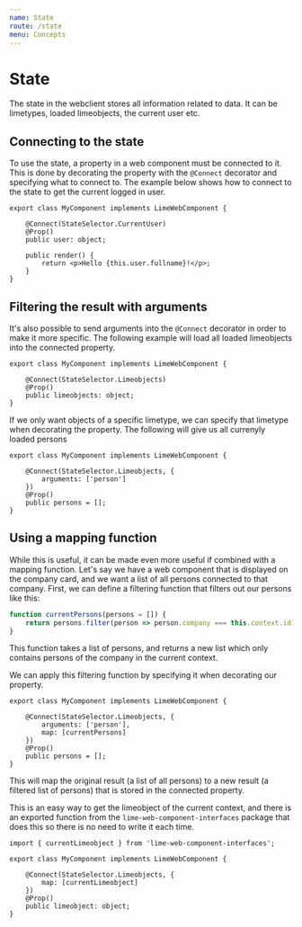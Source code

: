 ```yaml
---
name: State
route: /state
menu: Concepts
---
```


# State

The state in the webclient stores all information related to data. It can be limetypes, loaded limeobjects, the current
user etc.

## Connecting to the state

To use the state, a property in a web component must be connected to it. This is done by decorating the property with
the `@Connect` decorator and specifying what to connect to. The example below shows how to connect to the state to get
the current logged in user.

```tsx
export class MyComponent implements LimeWebComponent {

    @Connect(StateSelector.CurrentUser)
    @Prop()
    public user: object;

    public render() {
        return <p>Hello {this.user.fullname}!</p>;
    }
}
```

## Filtering the result with arguments

It's also possible to send arguments into the `@Connect` decorator in order to make it more specific. The following
example will load all loaded limeobjects into the connected property.

```tsx
export class MyComponent implements LimeWebComponent {

    @Connect(StateSelector.Limeobjects)
    @Prop()
    public limeobjects: object;
}
```

If we only want objects of a specific limetype, we can specify that limetype when decorating the property. The
following will give us all currenyly loaded persons

```tsx
export class MyComponent implements LimeWebComponent {

    @Connect(StateSelector.Limeobjects, {
        arguments: ['person']
    })
    @Prop()
    public persons = [];
}
```

## Using a mapping function

While this is useful, it can be made even more useful if combined with a mapping function. Let's say we have a web
component that is displayed on the company card, and we want a list of all persons connected to that company. First, we
can define a filtering function that filters out our persons like this:

```js
function currentPersons(persons = []) {
    return persons.filter(person => person.company === this.context.id);
}
```

This function takes a list of persons, and returns a new list which only contains persons of the company in the current
context.

We can apply this filtering function by specifying it when decorating our property.

```tsx
export class MyComponent implements LimeWebComponent {

    @Connect(StateSelector.Limeobjects, {
        arguments: ['person'],
        map: [currentPersons]
    })
    @Prop()
    public persons = [];
}
```

This will map the original result (a list of all persons) to a new result (a filtered list of persons) that is stored
in the connected property.

This is an easy way to get the limeobject of the current context, and there is an exported function from the
`lime-web-component-interfaces` package that does this so there is no need to write it each time.

```tsx
import { currentLimeobject } from 'lime-web-component-interfaces';

export class MyComponent implements LimeWebComponent {

    @Connect(StateSelector.Limeobjects, {
        map: [currentLimeobject]
    })
    @Prop()
    public limeobject: object;
}
```
